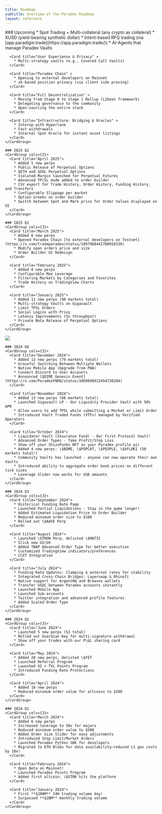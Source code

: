 ```yaml
---
title: Roadmap
subtitle: Overview of the Paradex Roadmap
layout: reference
---
```


<Tabs>
  <Tab title="2025 (To Date)">
    ### Upcoming
    <CardGroup cols={3}>
      <Card title="Expand Product Offering" >
        * Spot Trading + Multi-collateral (any crypto as collateral)
        * XUSD (yield-bearing synthetic dollar)
        * Intent-based RFQ trading (via [app.paradigm.trade](https://app.paradigm.trade/))
        * AI-Agents that manage Paradex Vaults
      </Card>

      <Card title="User Experience & Privacy" >
        * Multi-strategy vaults (e.g., Covered Call Vaults)
      </Card>

      <Card title="Paradex Chain" >
        * Opening to external developers on Mainnet
        * zk-based position privacy (via client side proving)
      </Card>

      <Card title="Full Decentralization" >
        * Moving from Stage 0 to Stage 1 Rollup (L2beat framework)
        * Delegating governance to the community
        * Open-sourcing the entire stack
      </Card>

      <Card title="Infrastructure: Bridging & Oracles" >
        * Interop with Hyperlane
        * Fast withdrawals
        * Internal Spot Oracle for instant asset listings
      </Card>
    </CardGroup>

    ### 2025 Q2
    <CardGroup cols={3}>
      <Card title="April 2025">
        * Added 5 new perps
        * Public Release of Perpetual Options
        * $ETH and $SOL Perpetual Options
        * Isolated Margin launched for Perpetual Futures
        * Advanced TP/SL mode added to order builder
        * CSV export for Trade History, Order History, Funding History, and Transfers
        * Configurable Slippage per market
        * Option Greeks on order builder
        * Switch between Spot and Mark price for Order Values displayed on UI
      </Card>
    </CardGroup>

    ### 2025 Q1
    <CardGroup cols={3}>
      <Card title="March 2025">
        * Added 6 new perps
        * Opened Paradex Chain [to external developers on Testnet](https://x.com/tradeparadex/status/1897968442780926336)
        * Modify open orders price and size
        * Order Builder UI Redesign
      </Card>

      <Card title="February 2025">
        * Added 8 new perps
        * Configurable Max Leverage
        * Filtering Markets by Categories and Favorites
        * Trade History on TradingView Chartx
      </Card>

      <Card title="January 2025">
        * Added 11 new perps (90 markets total)
        * Multi-strategy Vaults on Gigavault
        * Limit TPSL Orders
        * Social Logins with Privy
        * Latency Improvements (5x throughput)
        * Private Beta Release of Perpetual Options
      </Card>
    </CardGroup>

  </Tab>
  <Tab title="2024">
    <Frame caption="Paradex 2024 Roadmap">
      <img src="../../assets/Paradex_2024_Roadmap_v1.png" />
    </Frame>

    ### 2024 Q4
    <CardGroup cols={3}>
      <Card title="December 2024">
        * Added 13 new perps (79 markets total)
        * Graceful Switching Between Multiple Wallets
        * Native Mobile App (Upgrade from PWA)
        * Connect Discord to User Accounts
        * Announced [$DIME Genesis Event](https://x.com/ParadexFNDN/status/1869049912454738284)
      </Card>

      <Card title="November 2024">
        * Added 13 new perps (66 markets total)
        * Launched Gigavault LP - Our Liquidity Provider Vault with 50% APR
        * Allow users to add TPSL while submitting a Market or Limit Order
        * Introduced Vault Traded Funds (VTFs) managed by Verified Operators
      </Card>

      <Card title="October 2024">
        * Liquidator Vault (Insurance Fund) - Our First Protocol Vault!
        * Advanced Order Types - Take Profit/Stop Loss
        * Show off your ShizoPunks NFT as your Paradex profile pic ️
        * Added 4 new perps: \$BOME, \$POPCAT, \$PEOPLE, \$kFLOKI (50 markets total!)
        * Community Vaults has launched - anyone can now operate their own Vaults
        * Introduced ability to aggregate order book prices on different tick sizes
        * Leverage Slider now works for USD amounts
      </Card>
    </CardGroup>

    ### 2024 Q3
    <CardGroup cols={3}>
      <Card title="September 2024">
        * Historical Funding Rate Page
        * Launched Partial Liquidations - Stay in the game longer!
        * Added Estimated Liquidation Price to Order Builder
        * Reduced minimum order size to $100
        * Rolled out \$AAVE Perp
      </Card>

      <Card title="August 2024">
        * Launched \$TRON Perp, delisted \$MATIC
        * Slick new UI/UX
        * Added TWAP Advanced Order Type for better execution
        * Customized TradingView indicators/preferences
        * CCXT Integration
      </Card>

      <Card title="July 2024">
        * Funding Rate Updates: Clamping & external rates for stability
        * Integrated Cross-Chain Bridges: Layerswap & Rhinofi
        * Native support for ArgentHQ and Braavos wallets
        * Transfer USDC between Paradex accounts instantly
        * Launched Mobile App
        * Launched Sub-accounts
        * Twitter integration and advanced profile features
        * Added Scaled Order Type
      </Card>
    </CardGroup>

    ### 2024 Q2
    <CardGroup cols={3}>
      <Card title="June 2024">
        * Launched 5 new perps (52 total)
        * Rolled out Guardian Key for multi-signature withdrawal
        * Show off your trades with our P\&L sharing card
      </Card>

      <Card title="May 2024">
        * Added 28 new perps, delisted \$FET
        * Launched Referral Program
        * Launched OI + TVL Points Program
        * Introduced Funding Rate Protections
      </Card>

      <Card title="April 2024">
        * Added 10 new perps
        * Reduced minimum order value for altcoins to $200
      </Card>
    </CardGroup>

    ### 2024 Q1
    <CardGroup cols={3}>
      <Card title="March 2024">
        * Added 6 new perps
        * Increased leverage to 50x for majors
        * Reduced minimum order value to $500
        * Added Order Size Slider for easy adjustments
        * Introduced Stop Limit/Market Orders
        * Launched Paradex Python SDK for developers
        * Migrated to ETH Blobs for data availability—reduced L1 gas costs by 10x!
      </Card>

      <Card title="February 2024">
        * Open Beta on Mainnet!
        * Launched Paradex Points Program
        * Added first altcoin: \$STRK hits the platform
      </Card>

      <Card title="January 2024">
        * First **$200M** 24H trading volume day!
        * Surpassed **$2BM** monthly trading volume
      </Card>
    </CardGroup>

  </Tab>
</Tabs>
